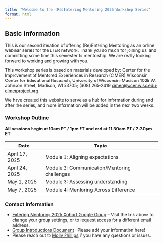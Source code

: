 ```yaml
---
title: "Welcome to the (Re)Entering Mentoring 2025 Workshop Series"
format: html
---
```


## Basic Information

This is our second iteration of offering (Re)Entering Mentoring as an online webinar series for the LTER network. Thank you so much for joining us, and committing some time this semester to mentorship. We are really looking forward to working and growing with you.

This workshop series is based on materials developed by: Center for the Improvement of Mentored Experiences in Research (CIMER) Wisconsin Center for Educational Research, University of Wisconsin-Madison 1025 W. Johnson Street, Madison, WI 53705; (608) 265-2419 [cimer@wcer.wisc.edu](cimer@wcer.wisc.edu); [cimerproject.org](https://cimerproject.org/).

We have created this website to serve as a hub for information during and after the series, and more information will be added in the next two weeks. 

### Workshop Outline

<p>
**All sessions begin at 10am PT / 1pm ET and end at 11:30am PT / 2:30pm ET**
</p>

<p>
|**Date**|**Topic**|
| ----- | ----- |
| April 17, 2025|Module 1: Aligning expectations |
| April 24, 2025|Module 2: Communication/Mentoring challenges |
| May 1, 2025|Module 3: Assessing understanding     |
| May 7, 2025|Module 4: Mentoring Across Difference  |

</p>

<p>

### Contact Information 

- [Entering Mentoring 2025 Cohort Google Group](https://groups.google.com/a/nceas.ucsb.edu/g/lter-em2/about)
-- Visit the link above to change your group settings, or to request access for a different email address.
- [Group Introductions Document](https://docs.google.com/document/d/1lQshR6YeePNOCt_f4Kko8cihpJfHXxQr_zvuT5Icxjs/edit?usp=sharing) 
--Please add your information here! 
- Please reach out to [Molly Phillips](mailto:mphillips@nceas.ucsb.edu) if you have any questions or issues.

</p>


